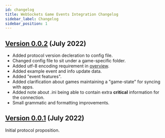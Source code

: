 ```yaml
---
id: changelog
title: WebSockets Game Events Integration Changelog
sidebar_label: Changelog
sidebar_position: 1
---
```


## [Version 0.0.2](versions/0-0-x/0-0-2) (July 2022)
- Added protocol version decleration to config file.
- Changed config file to sit under a game-specific folder.
- Added utf-8 encoding requirement in [overview][overview].
- Added example event and info update data.
- Added "event features".
- Added clarification about games maintaining a "game-state" for syncing with apps.
- Added note about .ini being able to contain extra **critical** information for the connection.
- Small grammatic and formatting improvements.

## [Version 0.0.1](versions/0-0-x/0-0-1) (July 2022)

Initial protocol proposition.


[overview]: <overview> "Overview"